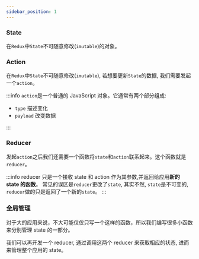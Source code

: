 ```yaml
---
sidebar_position: 1
---
```


### State

在`Redux`中`State`不可随意修改(`imutable`)的对象。

### Action

在`Redux`中`State`不可随意修改(`imutable`), 若想要更新`State`的数据, 我们需要发起一个`action`。

:::info
`action`是一个普通的 JavaScript 对象。它通常有两个部分组成:

- `type` 描述变化
- `payload` 改变数据

:::

### Reducer

发起`action`之后我们还需要一个函数将`state`和`action`联系起来。这个函数就是`reducer`。

:::info
reducer 只是一个接收 state 和 action 作为其参数,并返回给应用**新的 state 的函数**。
常见的误区是`reducer`更改了`state`, 其实不然, `state`是不可变的, `reducer`做的只是返回了一个新的`state`。
:::

### 全局管理

对于大的应用来说，不大可能仅仅只写一个这样的函数，所以我们编写很多小函数来分别管理 state 的一部分。

我们可以再开发一个 reducer, 通过调用这两个 reducer 来获取相应的状态, 进而来管理整个应用的 state。
